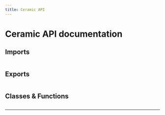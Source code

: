 ```yaml
---
title: Ceramic API
---
```



# Ceramic API documentation

## Imports

```

```

## Exports

```

```

## Classes & Functions

```

```

---

<Authors path="apps/docs/pages/api-docs/ceramic.mdx" />

